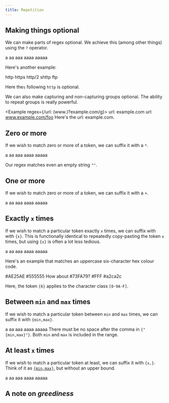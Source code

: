 ```yaml
---
title: Repetition
---
```


## Making things optional

We can make parts of regex optional. We achieve this (among other things) using the `?` operator.

<Example regex={/a?/g}>
    <String></String>
    <String>a</String>
    <String>aa</String>
    <String>aaa</String>
    <String>aaaa</String>
    <String>aaaaa</String>
</Example>

Here's another example:

<Example regex={/https?/g}>
    <String>http</String>
    <String>https</String>
    <String>http/2</String>
    <String>shttp</String>
    <String>ftp</String>
</Example>

Here the`s` following `http` is optional.

We can also make capturing and non-capturing groups optional. The ability to repeat groups is really powerful.

<Example regex={/url: (www\.)?example\.com/g}>
    <String>url: example.com</String>
    <String>url: www.example.com/foo</String>
    <String>Here's the url: example.com.</String>
</Example>

## Zero or more

If we wish to match zero or more of a token, we can suffix it with a `*`.

<Example regex={/a*/g}>
    <String></String>
    <String>a</String>
    <String>aa</String>
    <String>aaa</String>
    <String>aaaa</String>
    <String>aaaaa</String>
</Example>

Our regex matches even an empty string `""`.

## One or more

If we wish to match zero or more of a token, we can suffix it with a `+`.

<Example regex={/a+/g}>
    <String></String>
    <String>a</String>
    <String>aa</String>
    <String>aaa</String>
    <String>aaaa</String>
    <String>aaaaa</String>
</Example>

## Exactly `x` times

If we wish to match a particular token exactly `x` times, we can suffix with with `{x}`. This is functionally identical to repeatedly copy-pasting the token `x` times, but using `{x}` is often a lot less tedious.

<Example regex={/a{3}/g}>
    <String></String>
    <String>a</String>
    <String>aa</String>
    <String>aaa</String>
    <String>aaaa</String>
    <String>aaaaa</String>
</Example>

Here's an example that matches an uppercase six-character hex colour code.

<Example regex={/#[0-9A-F]{6}/g}>
    <String>#AE25AE</String>
    <String>#555555</String>
    <String>How about #73FA79?</String>
    <String>#FFF</String>
    <String>#a2ca2c</String>
</Example>

Here, the token `{6}` applies to the character class `[0-9A-F]`.

## Between `min` and `max` times

If we wish to match a particular token between `min` and `max` times, we can suffix it with `{min,max}`.

<Example regex={/a{2,4}/g}>
    <String></String>
    <String>a</String>
    <String>aa</String>
    <String>aaa</String>
    <String>aaaa</String>
    <String>aaaaa</String>
</Example>

<Warning>
    There must be no space after the comma in <code>{"{min,max}"}</code>.
</Warning>

<Note>
    Both <code>min</code> and <code>max</code> is included in the range.
</Note>

## At least `x` times

If we wish to match a particular token at least, we can suffix it with `{x,}`. Think of it as [`{min,max}`](#between-min-and-max-times), but without an upper bound.

<Example regex={/a{2,}/g}>
    <String></String>
    <String>a</String>
    <String>aa</String>
    <String>aaa</String>
    <String>aaaa</String>
    <String>aaaaa</String>
</Example>

## A note on _greediness_
